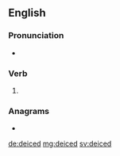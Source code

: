 {{also|de-iced}}
==English==

===Pronunciation===
* {{rhymes|aɪst|lang=en}}

===Verb===
{{head|en|verb form}}

# {{en-past of|deice}}

===Anagrams===
* {{l|en|decide}}

[[de:deiced]]
[[mg:deiced]]
[[sv:deiced]]